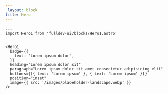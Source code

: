 ```yaml
---
_layout: block
title: Hero
---
```


```astro live
---
import Hero1 from 'fulldev-ui/blocks/Hero1.astro'
---

<Hero1
  badge={{
    text: 'Lorem ipsum dolor',
  }}
  heading="Lorem ipsum dolor sit"
  paragraph="Lorem ipsum dolor sit amet consectetur adipisicing elit"
  buttons={[{ text: 'Lorem ipsum' }, { text: 'Lorem ipsum' }]}
  position="inset"
  image={{ src: '/images/placeholder-landscape.webp' }}
/>
```
